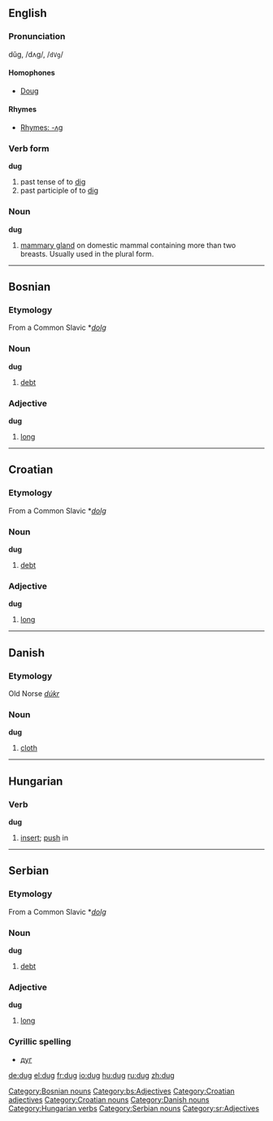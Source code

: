 ==English==
===Pronunciation===
dŭg, /dʌɡ/, /<tt>dVg</tt>/

====Homophones====
*[[Doug]]

====Rhymes====
*[[Rhymes:English:-ʌɡ|Rhymes: -ʌɡ]]

===Verb form===
'''dug'''
# past tense of to [[dig]]
# past participle of to [[dig]]

===Noun===
'''dug'''

# [[mammary gland]] on domestic mammal containing more than two breasts. Usually used in the plural form.

----

==Bosnian==
===Etymology===
From a Common Slavic *''[[dolg]]''
===Noun===
'''dug''' {{m}}

#[[debt]]

[[Category:Bosnian nouns]]

===Adjective===
'''dug''' {{m}}

#[[long]]

[[Category:bs:Adjectives]]

----

==Croatian==
===Etymology===
From a Common Slavic *''[[dolg]]''
===Noun===
'''dug''' {{m}}

#[[debt]]

===Adjective===
'''dug''' {{m}}

#[[long]]

[[Category:Croatian adjectives]]
[[Category:Croatian nouns]]

----

==Danish==
===Etymology===
Old Norse ''[[dúkr]]''
===Noun===
'''dug'''

# [[cloth]]

[[Category:Danish nouns]]

----

==Hungarian==
===Verb===
'''dug'''

# [[insert]]; [[push]] in

[[Category:Hungarian verbs]]

----

==Serbian==
===Etymology===
From a Common Slavic *''[[dolg]]''
===Noun===
'''dug''' {{m}}

#[[debt]]

[[Category:Serbian nouns]]

===Adjective===
'''dug''' {{m}}

#[[long]]

===Cyrillic spelling===
*[[дуг#Serbian|дуг]]

[[Category:sr:Adjectives]]

[[de:dug]]
[[el:dug]]
[[fr:dug]]
[[io:dug]]
[[hu:dug]]
[[ru:dug]]
[[zh:dug]]